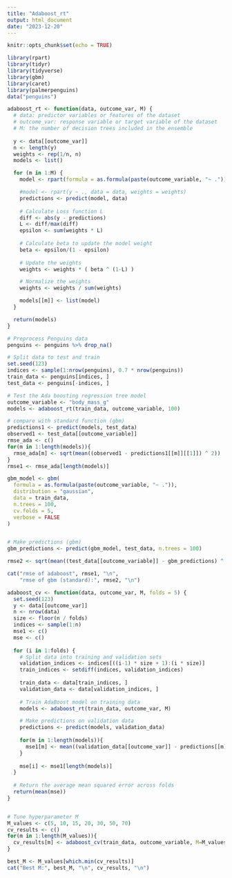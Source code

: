 ```yaml
---
title: "Adaboost_rt"
output: html_document
date: "2023-12-20"
---
```


```r
knitr::opts_chunk$set(echo = TRUE)
```

```r
library(rpart)
library(tidyr)
library(tidyverse)
library(gbm)
library(caret)
library(palmerpenguins)
data("penguins")
```

```r
adaboost_rt <- function(data, outcome_var, M) {
  # data: predictor variables or features of the dataset
  # outcome_var: response variable or target variable of the dataset
  # M: the number of decision trees included in the ensemble
  
  y <- data[[outcome_var]]
  n <- length(y)
  weights <- rep(1/n, n)
  models <- list()

  for (m in 1:M) {
    model <- rpart(formula = as.formula(paste(outcome_variable, "~ .")), data = data, weights = weights)

    #model <- rpart(y ~ ., data = data, weights = weights)
    predictions <- predict(model, data)
    
    # Calculate Loss function L
    diff <- abs(y - predictions)
    L <- diff/max(diff)
    epsilon <- sum(weights * L)
    
    # Calculate beta to update the model weight 
    beta <- epsilon/(1 - epsilon) 
    
    # Update the weights
    weights <- weights * ( beta ^ (1-L) )

    # Normalize the weights
    weights <- weights / sum(weights)

    models[[m]] <- list(model)
  }

  return(models)
}
```

```r
# Preprocess Penguins data
penguins <- penguins %>% drop_na()

# Split data to test and train
set.seed(123)  
indices <- sample(1:nrow(penguins), 0.7 * nrow(penguins))
train_data <- penguins[indices, ]
test_data <- penguins[-indices, ]

# Test the Ada boosting regression tree model
outcome_variable <- "body_mass_g"
models <- adaboost_rt(train_data, outcome_variable, 100)
```


```r
# compare with standard function (gbm)
predictions1 <- predict(models, test_data)
observed1 <- test_data[[outcome_variable]]
rmse_ada <- c()
for(m in 1:length(models)){
  rmse_ada[m] <- sqrt(mean((observed1 - predictions1[[m]][[1]]) ^ 2))
}
rmse1 <- rmse_ada[length(models)]

gbm_model <- gbm(
  formula = as.formula(paste(outcome_variable, "~ .")),
  distribution = "gaussian",
  data = train_data,
  n.trees = 100,
  cv.folds = 5,  
  verbose = FALSE
)


# Make predictions (gbm)
gbm_predictions <- predict(gbm_model, test_data, n.trees = 100)

rmse2 <- sqrt(mean((test_data[[outcome_variable]] - gbm_predictions) ^ 2))

cat("rmse of adaboost", rmse1, "\n", 
    "rmse of gbm (standard):", rmse2, "\n")
```

```r
adaboost_cv <- function(data, outcome_var, M, folds = 5) {
  set.seed(123)
  y <- data[[outcome_var]]
  n <- nrow(data)
  size <- floor(n / folds)
  indices <- sample(1:n)
  mse1 <- c()
  mse <- c()
  
  for (i in 1:folds) {
    # Split data into training and validation sets
    validation_indices <- indices[((i-1) * size + 1):(i * size)]
    train_indices <- setdiff(indices, validation_indices)
    
    train_data <- data[train_indices, ]
    validation_data <- data[validation_indices, ]
    
    # Train AdaBoost model on training data
    models <- adaboost_rt(train_data, outcome_var, M)

    # Make predictions on validation data
    predictions <- predict(models, validation_data)
    
    for(m in 1:length(models)){
      mse1[m] <- mean((validation_data[[outcome_var]] - predictions[[m]][[1]]) ^ 2)
    }
    
    mse[i] <- mse1[length(models)]
  }
  
  # Return the average mean squared error across folds
  return(mean(mse))
}


# Tune hyperparameter M
M_values <- c(5, 10, 15, 20, 30, 50, 70)
cv_results <- c()
for(m in 1:length(M_values)){
  cv_results[m] <- adaboost_cv(train_data, outcome_variable, M=M_values[m], folds = 5)
}

best_M <- M_values[which.min(cv_results)]
cat("Best M:", best_M, "\n", cv_results, "\n")

```




